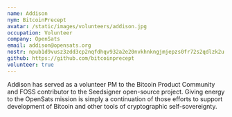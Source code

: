 ```yaml
---
name: Addison
nym: BitcoinPrecept
avatar: /static/images/volunteers/addison.jpg
occupation: Volunteer
company: OpenSats
email: addison@opensats.org
nostr: npub1d9vusz3zdd3cp2nqfdhqv932a2e20nvkhnkngjmjepzs0fr72s2qdlzk2u
github: https://github.com/bitcoinprecept
volunteer: true
---
```


Addison has served as a volunteer PM to the Bitcoin Product Community and FOSS
contributor to the Seedsigner open-source project. Giving energy to the OpenSats
mission is simply a continuation of those efforts to support development of
Bitcoin and other tools of cryptographic self-sovereignty.
